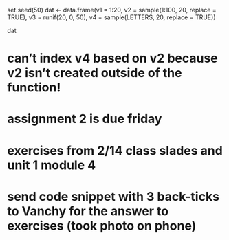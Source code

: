 set.seed(50)
dat <- data.frame(v1 = 1:20, v2 = sample(1:100, 20, replace = TRUE),
                  v3 = runif(20, 0, 50), v4 = sample(LETTERS, 20, replace = TRUE))
                  
                  
dat

# can't index v4 based on v2 because v2 isn't created outside of the function!

# assignment 2 is due friday
# exercises from 2/14 class slades and unit 1 module 4 
# send code snippet with 3 back-ticks to Vanchy for the answer to exercises (took photo on phone)

